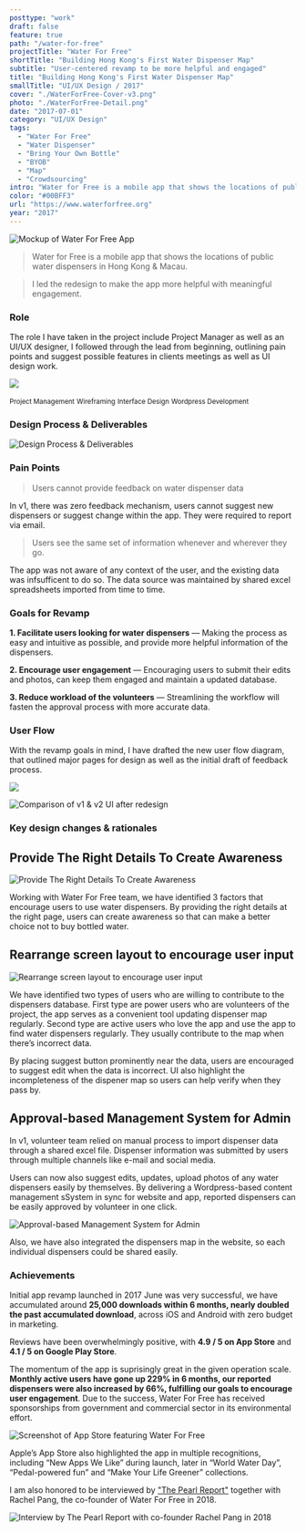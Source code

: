 ```yaml
---
posttype: "work"
draft: false
feature: true
path: "/water-for-free"
projectTitle: "Water For Free"
shortTitle: "Building Hong Kong's First Water Dispenser Map"
subtitle: "User-centered revamp to be more helpful and engaged"
title: "Building Hong Kong's First Water Dispenser Map"
smallTitle: "UI/UX Design / 2017"
cover: "./WaterForFree-Cover-v3.png"
photo: "./WaterForFree-Detail.png"
date: "2017-07-01"
category: "UI/UX Design"
tags:
  - "Water For Free"
  - "Water Dispenser"
  - "Bring Your Own Bottle"
  - "BYOB"
  - "Map"
  - "Crowdsourcing"
intro: "Water for Free is a mobile app that shows the locations of public water dispensers in Hong Kong & Macau. I lead the redesign allowing users to report and discover dispensers."
color: "#00BFF3"
url: "https://www.waterforfree.org"
year: "2017"
---
```




![Mockup of Water For Free App](./W4F3.png)


<WorkMeta>
<ColumnItem span="span 8">

> Water for Free is a mobile app that shows the locations of public water dispensers in Hong Kong & Macau. 

> I led the redesign to make the app more helpful with meaningful engagement.

</ColumnItem>
<ColumnItem span="span 4">
<GridBlock margin="0">
<Meta icon="mobile-alt" label="platform" value="Website, Mobile App, CMS"/>
<Meta icon="calendar-alt" label="timeline" value="2016 Dec - 2017 June"/>
<Meta icon="mug-hot" label="type" value="Client Project"/>
</GridBlock>
</ColumnItem>
</WorkMeta>

<Wrapper style="margin-top: 2rem">

### Role

The role I have taken in the project include Project Manager as well as an UI/UX designer, I followed through the lead from beginning, outlining pain points and suggest possible features in clients meetings as well as UI design work. 

</Wrapper>


![](./w4f-role.svg)

<GridBlock margin="0 auto" style="text-align: center; margin-top: 20px;">
  <Wrapper><small>Project Management</small></Wrapper>
  <Wrapper><small>Wireframing</small></Wrapper>
  <Wrapper><small>Interface Design</small></Wrapper>
  <Wrapper><small>Wordpress Development</small></Wrapper>
</GridBlock>

### Design Process & Deliverables

![Design Process & Deliverables](./w4f-process.png)

### Pain Points

> Users cannot provide feedback on water dispenser data

In v1, there was zero feedback mechanism, users cannot suggest new dispensers or suggest change within the app. They were required to report via email.

> Users see the same set of information whenever and wherever they go. 

The app was not aware of any context of the user, and the existing data was infsufficent to do so. The data source was maintained by shared excel spreadsheets imported from time to time.

### Goals for Revamp

**1. Facilitate users looking for water dispensers** —  Making the process as easy and intuitive as possible, and provide more helpful information of the dispensers.

**2. Encourage user engagement** — Encouraging users to submit their edits and photos, can keep them engaged and maintain a updated database.

**3. Reduce workload of the volunteers** — Streamlining the workflow will fasten the approval process with more accurate data.

### User Flow
With the revamp goals in mind, I have drafted the new user flow diagram, that outlined major pages for design as well as the initial draft of feedback process.

![](./w4f-userflow.png)

![Comparison of v1 & v2 UI after redesign](./compare-v2.png)

### Key design changes & rationales

## Provide The Right Details To Create Awareness

![Provide The Right Details To Create Awareness](./Awareness.png)

Working with Water For Free team, we have identified 3 factors that encourage users to use water dispensers. By providing the right details at the right page, users can create awareness so that can make a better choice not to buy bottled water.

## Rearrange screen layout to encourage user input

![Rearrange screen layout to encourage user input](./Layout.png)

We have identified two types of users who are willing to contribute to the dispensers database. First type are power users who are volunteers of the project, the app serves as a convenient tool updating dispenser map regularly. Second type are active users who love the app and use the app to find water dispensers regularly. They usually contribute to the map when there’s incorrect data.

By placing suggest button prominently near the data, users are encouraged to suggest edit when the data is incorrect. UI also highlight the incompleteness of the dispener map so users can help verify when they pass by.

## Approval-based Management System for Admin

In v1, volunteer team relied on manual process to import dispenser data through a shared excel file. Dispenser information was submitted by users through multiple channels like e-mail and social media. 

Users can now also suggest edits, updates, upload photos of any water dispensers easily by themselves. By delivering a Wordpress-based content management sSystem in sync for website and app, reported dispensers can be easily approved by volunteer in one click.

![Approval-based Management System for Admin](./W4F-Web.png)

Also, we have also integrated the dispensers map in the website, so each individual dispensers could be shared easily.


### Achievements

<GridBlock margin="2rem 0;">
<Meta label="Monthly Active Users" value="+229%" isLarge/>
<Meta label="App Installs" value="+1335%" isLarge/>
<Meta label="Reported Dispensers" value="+66%" isLarge/>
</GridBlock>

Initial app revamp launched in 2017 June was very successful, we have accumulated around **25,000 downloads within 6 months, nearly doubled the past accumulated download**, across iOS and Android with zero budget in marketing.

Reviews have been overwhelmingly positive, with **4.9 / 5 on App Store** and **4.1 / 5 on Google Play Store**. 

The momentum of the app is suprisingly great in the given operation scale. **Monthly active users have gone up 229% in 6 months, our reported dispensers were also increased by 66%, fulfilling our goals to encourage user engagement**. Due to the success, Water For Free has received sponsorships from government and commercial sector in its environmental effort.

![Screenshot of App Store featuring Water For Free](./AppStore.png)

Apple’s App Store also highlighted the app in multiple recognitions, including “New Apps We Like” during launch, later in “World Water Day”, “Pedal-powered fun” and “Make Your Life Greener” collections.

I am also honored to be interviewed by ["The Pearl Report"](https://youtu.be/YuXQS_Aqvqc) together with Rachel Pang, the co-founder of Water For Free in 2018.

![Interview by The Pearl Report with co-founder Rachel Pang in 2018](./PearlReport.png)

<!-- 
In 2017, I worked with Water For Free, a non-profit which dedicated efforts to reduce the vast amounts of single-use plastic water bottles, revamping their water dispensers map app in Hong Kong.

## Introduction

Hong Kong has hot summer and people often prefer cold drinks. However, the location of water dispensers has never been integrated by any authority’s effort.

Volunteers from Water For Free saw the opportunity and dedicated to making a water dispenser map, few years after the initial v1 app launch, Water For Free worked with Playa for v2.

![Comparison of Water For Free App v1 and v2](./Compare.png)

## Objective & Scope of Work

The primary objective of the revamp is to facilitate users hunting water dispensers (Literal translation of the app Chinese name 撲水) and make the process more sustainable.

Playa has taken the job merging existing blog into a functional website with searchable fountain map, revamping v1 app fulfilling the objective and develop a unified content management system.

The role I have taken has been more than a UI designer, since I took part in following the lead from the beginning, outlining and discussing possible features in multiple meetings.

## Enhancements

### Provide The Right Details To Create Awareness

Working with Water For Free team, we have identified few factors that encourage users to use water dispensers. By providing the right details at the right page, users can create awareness so that can make a better choice not to buy bottle water.

![Provide The Right Details To Create Awareness](./Caption-1.png)

### Rearrange screen layout to encourage user input

We have identified two types of users who are willing to contribute to the dispensers database. First type are power users who are volunteers of the project, the app serves as a convenient tool updating dispenser map regularly. Second type are active users who love the app and use the app to find water dispensers regularly. They usually contribute to the map when there’s incorrect data.

![Rearrange screen layout to encourage user input](./Caption-2.png)

We also broke down the new dispensers submission process in 3 separate pages with saved process to make the contribution process more reliable.

### Approval-based Management System for Admin

In previous version, volunteer team relied on manual effort working on a shared Excel file. They receive feedbacks of the water dispensers via E-mail and Facebook Messages.

By delivering a Wordpress-based Content Management System, reported dispensers and incorrect data are now imported directly to the database pending for approval. This has drastically decrease the process time.

![Approval-based Management System for Admin](./W4F-Web.png)

Also, we have also integrated the dispensers map in the website, so each individual dispensers could be shared easily.

## Achievements

![Screenshot of App Store featuring Water For Free](./W4F-AppStore.png)

Initial app revamp launch in 2017 June was very successful, we have accumulated nearly 25,000+ downloads withint 6 months, across iOS and Android with zero budget in marketing.

Reviews have been overwhelmingly positive, with 4.9 / 5 on App Store and 4.1 / 5 on Google Play Store. 

The momentum of the app is suprisingly great in the given operation scale. The project also has given sponsorships from government and commercial sector in its environmental effort.

Apple’s App Store also highlighted the app in multiple recognitions, including “New Apps We Like” during launch, later in “World Water Day”, “Pedal-powered fun” and “Make Your Life Greener” collections.

I am also honored to be interviewed by "The Pearl Report" together with Rachel Pang, the co-founder of Water For Free in 2018.

<iframe width="950" height="534" src="https://www.youtube.com/embed/YuXQS_Aqvqc" frameborder="0" allow="accelerometer; autoplay; clipboard-write; encrypted-media; gyroscope; picture-in-picture" allowfullscreen></iframe>
<GridBlock>
  <Data caption="Type" nodata="Client Project" />
  <Data caption="Client" nodata="Water for Free" />
  <Data
    caption="Roles"
    nodata="UI/UX Designer, "
    data2="Visual Designer, "
    data3="Project Manager"
  />
    <Data
    caption="Deliverables"
    nodata="iOS & Android App, "
    data2="Website, "
    data3="Content Management System"
  />
  <Data caption="Year" nodata="2017" />
  <Data caption="Project Timeframe" nodata="6 months" />

  <Data caption="App Installs" nodata="70,000+" />
  <Data caption="Launched In" nodata="2017 June" />
</GridBlock> -->
